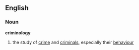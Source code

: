 ==English==
===Noun===
'''criminology'''
# the study of [[crime]] and [[criminal]]s, especially their [[behaviour]]